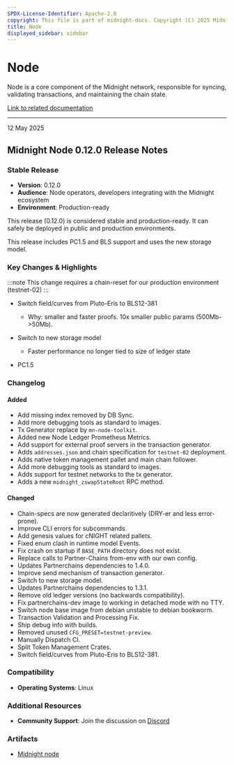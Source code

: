 ```yaml
---
SPDX-License-Identifier: Apache-2.0
copyright: This file is part of midnight-docs. Copyright (C) 2025 Midnight Foundation. Licensed under the Apache License, Version 2.0 (the "License"); You may not use this file except in compliance with the License. You may obtain a copy of the License at http://www.apache.org/licenses/LICENSE-2.0 Unless required by applicable law or agreed to in writing, software distributed under the License is distributed on an "AS IS" BASIS, WITHOUT WARRANTIES OR CONDITIONS OF ANY KIND, either express or implied. See the License for the specific language governing permissions and limitations under the License.
title: Node
displayed_sidebar: sidebar
---
```


# Node

Node is a core component of the Midnight network, responsible for syncing, validating transactions, and maintaining the chain state.

[Link to related documentation](../../develop/nodes-and-dapps/node-endpoints)

---

<div 
  style={{
    marginTop: '0',
    fontSize: '1rem',
    fontWeight: 'normal',
    marginBottom: '0.5rem'
  }}
>
  12 May 2025
</div>

## Midnight Node 0.12.0 Release Notes

### Stable Release

* **Version**: 0.12.0
* **Audience**: Node operators, developers integrating with the Midnight ecosystem
* **Environment**: Production-ready

This release (0.12.0) is considered stable and production-ready. It can safely be deployed in public and production environments.

This release includes PC1.5 and BLS support and uses the new storage model.

### Key Changes & Highlights

:::note
This change requires a chain-reset for our production environment (testnet-02)
:::

* Switch field/curves from Pluto-Eris to BLS12-381
  - Why: smaller and faster proofs. 10x smaller public params (500Mb->50Mb).

* Switch to new storage model
  - Faster performance no longer tied to size of ledger state

* PC1.5


### Changelog

#### Added

- Add missing index removed by DB Sync.
- Add more debugging tools as standard to images.
- Tx Generator replace by `mn-node-toolkit`.
- Added new Node Ledger Prometheus Metrics.
- Add support for external proof servers in the transaction generator.
- Adds `addresses.json` and chain specification for `testnet-02` deployment.
- Adds native token management pallet and main chain follower.
- Add more debugging tools as standard to images.
- Adds support for testnet networks to the tx generator.
- Adds a new `midnight_zswapStateRoot` RPC method.

#### Changed

- Chain-specs are now generated declaritively (DRY-er and less error-prone).
- Improve CLI errors for subcommands.
- Add genesis values for cNIGHT related pallets.
- Fixed enum clash in runtime model Events.
- Fix crash on startup if `BASE_PATH` directory does not exist.
- Replace calls to Partner-Chains from-env with our own config.
- Updates Partnerchains dependencies to 1.4.0.
- Improve send mechanism of transaction generator.
- Switch to new storage model.
- Updates Partnerchains dependencies to 1.3.1.
- Remove old ledger versions (no backwards compatibility).
- Fix partnerchains-dev image to working in detached mode with no TTY.
- Switch node base image from debian unstable to debian bookworm.
- Transaction Validation and Processing Fix.
- Ship debug info with builds.
- Removed unused `CFG_PRESET=testnet-preview`.
- Manually Dispatch CI.
- Split Token Management Crates.
- Switch field/curves from Pluto-Eris to BLS12-381.


### Compatibility

* **Operating Systems**: Linux

### Additional Resources

* **Community Support**: Join the discussion on [Discord](https://discord.com/invite/midnightnetwork)

### Artifacts

- [Midnight node](https://hub.docker.com/r/midnightnetwork/midnight-node)
